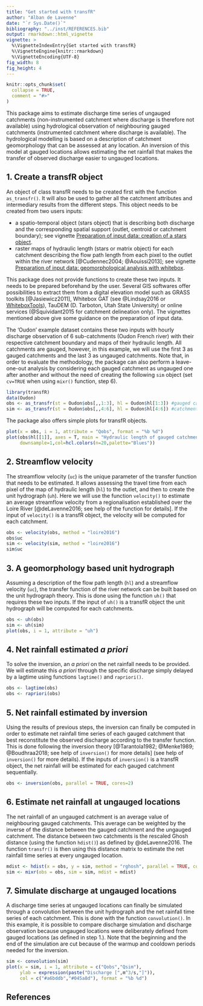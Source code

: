 ```yaml
---
title: "Get started with transfR"
author: "Alban de Lavenne"
date: "`r Sys.Date()`"
bibliography: "../inst/REFERENCES.bib"
output: rmarkdown::html_vignette
vignette: >
  %\VignetteIndexEntry{Get started with transfR}
  %\VignetteEngine{knitr::rmarkdown}
  %\VignetteEncoding{UTF-8}
fig_width: 8 
fig_height: 4 
---
```


```r
knitr::opts_chunk$set(
  collapse = TRUE,
  comment = "#>"
)
```

This package aims to estimate discharge time series of ungauged catchments (non-instrumented catchment where discharge is therefore not available) using hydrological observation of neighbouring gauged catchments (instrumented catchment where discharge is available). The hydrological modelling is based on a description of catchment geomorphology that can be assessed at any location. An inversion of this model at gauged locations allows estimating the net rainfall that makes the transfer of observed discharge easier to ungauged locations. 

## 1. Create a transfR object

An object of class transfR needs to be created first with the function `as_transfr()`. It will also be used to gather all the catchment attributes and intermediary results from the different steps. This object needs to be created from two users inputs:

* a spatio-temporal object (stars object) that is describing both discharge and the corresponding spatial support (outlet, centroid or catchment boundary); see vignette [Preparation of input data: creation of a stars object](https://cran.r-project.org/package=transfR/vignettes/V02_inputs_preparation_stars.html). 
* raster maps of hydraulic length (stars or matrix object) for each catchment describing the flow path length from each pixel to the outlet within the river network [@Cudennec2004; @Aouissi2013]; see vignette [Preparation of input data: geomorphological analysis with whitebox](https://cran.r-project.org/package=transfR/vignettes/V03_inputs_preparation_whitebox.html).

This package does not provide functions to create these two inputs. It needs to be prepared beforehand by the user. Several GIS softwares offer possibilities to extract them from a digital elevation model such as GRASS toolkits [@Jasiewicz2011], Whitebox GAT (see @Lindsay2016 or [WhiteboxTools](https://github.com/jblindsay/whitebox-tools)), TauDEM (D. Tarboton, Utah State University) or online services (@Squividant2015 for catchment delineation only). The vignettes mentioned above give some guidance on the preparation of input data.

The 'Oudon' example dataset contains these two inputs with hourly discharge observation of 6 sub-catchments (Oudon French river) with their respective catchment boundary and maps of their hydraulic length. All catchments are gauged, however, in this example, we will use the first 3 as gauged catchments and the last 3 as ungauged catchments. Note that, in order to evaluate the methodology, the package can also perform a leave-one-out analysis by considering each gauged catchment as ungauged one after another and without the need of creating the following `sim` object (set `cv=TRUE` when using `mixr()` function, step 6).

```r
library(transfR)
data(Oudon)
obs <- as_transfr(st = Oudon$obs[,,1:3], hl = Oudon$hl[1:3]) #gauged catchments
sim <- as_transfr(st = Oudon$obs[,,4:6], hl = Oudon$hl[4:6]) #catchments considered as ungauged
```
The package also offers simple plots for transfR objects.

```r
plot(x = obs, i = 1, attribute = "Qobs", format = "%b %d")
plot(obs$hl[[1]], axes = T, main = "Hydraulic length of gauged catchment 1 [m]",
     downsample=1,col=hcl.colors(n=20,palette="Blues"))
```

## 2. Streamflow velocity

The streamflow velocity (`uc`) is the unique parameter of the transfer function that needs to be estimated. It allows assessing the travel time from each pixel of the map of hydraulic length (`hl`) to the outlet, and then to create the unit hydrograph (`uh`). Here we will use the function `velocity()` to estimate an average streamflow velocity from a regionalisation established over the Loire River [@deLavenne2016; see help of the function for details]. If the input of `velocity()` is a transfR object, the velocity will be computed for each catchment.

```r
obs <- velocity(obs, method = "loire2016")
obs$uc
sim <- velocity(sim, method = "loire2016")
sim$uc
```


## 3. A geomorphology based unit hydrograph

Assuming a description of the flow path length (`hl`) and a streamflow velocity (`uc`), the transfer function of the river network can be built based on the unit hydrograph theory. This is done using the function `uh()` that requires these two inputs. If the input of `uh()` is a transfR object the unit hydrograph will be computed for each catchments.

```r
obs <- uh(obs)
sim <- uh(sim)
plot(obs, i = 1, attribute = "uh")
```

## 4. Net rainfall estimated *a priori*

To solve the inversion, an *a priori* on the net rainfall needs to be provided. We will estimate this *a priori* through the specific discharge simply delayed by a lagtime using functions `lagtime()` and `rapriori()`.

```r
obs <- lagtime(obs)
obs <- rapriori(obs)
```

## 5. Net rainfall estimated by inversion

Using the results of previous steps, the inversion can finally be computed in order to estimate net rainfall time series of each gauged catchment that best reconstitute the observed discharge according to the transfer function. This is done following the inversion theory [@Tarantola1982; @Menke1989; @Boudhraa2018; see help of `inversion()` for more details] (see help of `inversion()` for more details). If the inputs of `inversion()` is a transfR object, the net rainfall will be estimated for each gauged catchment sequentially.

```r
obs <- inversion(obs, parallel = TRUE, cores=2)
```

## 6. Estimate net rainfall at ungauged locations

The net rainfall of an ungauged catchment is an average value of neighbouring gauged catchments. This average can be weighted by the inverse of the distance between the gauged catchment and the ungauged catchment. The distance between two catchments is the rescaled Ghosh distance (using the function `hdist()`) as defined by @deLavenne2016. The function `transfr()` is then using this distance matrix to estimate the net rainfall time series at every ungauged location. 

```r
mdist <- hdist(x = obs, y = sim, method = "rghosh", parallel = TRUE, cores=2)
sim <- mixr(obs = obs, sim = sim, mdist = mdist)
```

## 7. Simulate discharge at ungauged locations

A discharge time series at ungauged locations can finally be simulated through a convolution between the unit hydrograph and the net rainfall time series of each catchment. This is done with the function `convolution()`. In this example, it is possible to compare discharge simulation and discharge observation because ungauged locations were deliberately defined from gauged locations (as defined in step 1.). Note that the beginning and the end of the simulation are cut because of the warmup and cooldown periods needed for the inversion.

```r
sim <- convolution(sim)
plot(x = sim, i = 1, attribute = c("Qobs","Qsim"), 
     ylab = expression(paste("Discharge [",m^3/s,"]")),
     col = c("#a6bddb","#045a8d"), format = "%b %d")
```

## References

<div id="refs"></div>
